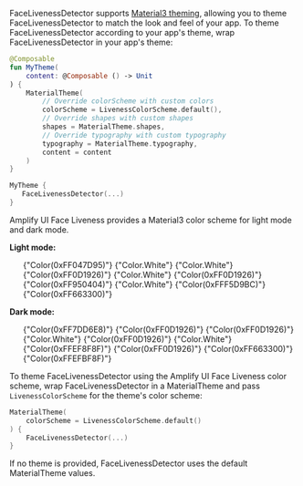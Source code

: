 
FaceLivenessDetector supports [Material3 theming](https://developer.android.com/jetpack/compose/designsystems/material3#material-theming), allowing you to theme FaceLivenessDetector to match the look and feel of your app. To theme FaceLivenessDetector according to your app's theme, wrap FaceLivenessDetector in your app's theme:

```kotlin
@Composable
fun MyTheme(
    content: @Composable () -> Unit
) {
    MaterialTheme(
        // Override colorScheme with custom colors
        colorScheme = LivenessColorScheme.default(),
        // Override shapes with custom shapes
        shapes = MaterialTheme.shapes,
        // Override typography with custom typography
        typography = MaterialTheme.typography,
        content = content
    )
}

MyTheme {
   FaceLivenessDetector(...)
}
```

Amplify UI Face Liveness provides a Material3 color scheme for light mode and dark mode.

**Light mode:**

<ul className="docs-tokenGroup docs-tokenGroup--list">
    <TokenItem namespace={"colors"} key={"android"}>
        <ColorBlock value={"var(--amplify-colors-teal-80)"} />
        <TokenPath path={["android", "primary"]} />
        <TokenMeta>{"Color(0xFF047D95)"}</TokenMeta>
    </TokenItem>
    <TokenItem namespace={"colors"} key={"android"}>
        <ColorBlock value={"var(--amplify-colors-white)"} />
        <TokenPath path={["android", "onPrimary"]} />
        <TokenMeta>{"Color.White"}</TokenMeta>
    </TokenItem>
    <TokenItem namespace={"colors"} key={"android"}>
        <ColorBlock value={"var(--amplify-colors-white)"} />
        <TokenPath path={["android", "background"]} />
        <TokenMeta>{"Color.White"}</TokenMeta>
    </TokenItem>
    <TokenItem namespace={"colors"} key={"android"}>
        <ColorBlock value={"var(--amplify-colors-neutral-100)"} />
        <TokenPath path={["android", "onBackground"]} />
        <TokenMeta>{"Color(0xFF0D1926)"}</TokenMeta>
    </TokenItem>
    <TokenItem namespace={"colors"} key={"android"}>
        <ColorBlock value={"var(--amplify-colors-white)"} />
        <TokenPath path={["android", "surface"]} />
        <TokenMeta>{"Color.White"}</TokenMeta>
    </TokenItem>
    <TokenItem namespace={"colors"} key={"android"}>
        <ColorBlock value={"var(--amplify-colors-neutral-100)"} />
        <TokenPath path={["android", "onSurface"]} />
        <TokenMeta>{"Color(0xFF0D1926)"}</TokenMeta>
    </TokenItem>
    <TokenItem namespace={"colors"} key={"android"}>
        <ColorBlock value={"var(--amplify-colors-red-80)"} />
        <TokenPath path={["android", "error"]} />
        <TokenMeta>{"Color(0xFF950404)"}</TokenMeta>
    </TokenItem>
    <TokenItem namespace={"colors"} key={"android"}>
        <ColorBlock value={"var(--amplify-colors-white)"} />
        <TokenPath path={["android", "onError"]} />
        <TokenMeta>{"Color.White"}</TokenMeta>
    </TokenItem>
    <TokenItem namespace={"colors"} key={"android"}>
        <ColorBlock value={"var(--amplify-colors-orange-20)"} />
        <TokenPath path={["android", "errorContainer"]} />
        <TokenMeta>{"Color(0xFFF5D9BC)"}</TokenMeta>
    </TokenItem>
    <TokenItem namespace={"colors"} key={"android"}>
        <ColorBlock value={"var(--amplify-colors-orange-80)"} />
        <TokenPath path={["android", "onErrorContainer"]} />
        <TokenMeta>{"Color(0xFF663300)"}</TokenMeta>
    </TokenItem>
</ul>

**Dark mode:**

<ul className="docs-tokenGroup docs-tokenGroup--list">
    <TokenItem namespace={"colors"} key={"android"}>
        <ColorBlock value={"var(--amplify-colors-teal-40)"} />
        <TokenPath path={["android", "primary"]} />
        <TokenMeta>{"Color(0xFF7DD6E8)"}</TokenMeta>
    </TokenItem>
    <TokenItem namespace={"colors"} key={"android"}>
        <ColorBlock value={"var(--amplify-colors-neutral-100)"} />
        <TokenPath path={["android", "onPrimary"]} />
        <TokenMeta>{"Color(0xFF0D1926)"}</TokenMeta>
    </TokenItem>
    <TokenItem namespace={"colors"} key={"android"}>
        <ColorBlock value={"var(--amplify-colors-neutral-100)"} />
        <TokenPath path={["android", "background"]} />
        <TokenMeta>{"Color(0xFF0D1926)"}</TokenMeta>
    </TokenItem>
    <TokenItem namespace={"colors"} key={"android"}>
        <ColorBlock value={"var(--amplify-colors-white)"} />
        <TokenPath path={["android", "onBackground"]} />
        <TokenMeta>{"Color.White"}</TokenMeta>
    </TokenItem>
    <TokenItem namespace={"colors"} key={"android"}>
        <ColorBlock value={"var(--amplify-colors-neutral-100)"} />
        <TokenPath path={["android", "surface"]} />
        <TokenMeta>{"Color(0xFF0D1926)"}</TokenMeta>
    </TokenItem>
    <TokenItem namespace={"colors"} key={"android"}>
        <ColorBlock value={"var(--amplify-colors-white)"} />
        <TokenPath path={["android", "onSurface"]} />
        <TokenMeta>{"Color.White"}</TokenMeta>
    </TokenItem>
    <TokenItem namespace={"colors"} key={"android"}>
        <ColorBlock value={"var(--amplify-colors-red-40)"} />
        <TokenPath path={["android", "error"]} />
        <TokenMeta>{"Color(0xFFEF8F8F)"}</TokenMeta>
    </TokenItem>
    <TokenItem namespace={"colors"} key={"android"}>
        <ColorBlock value={"var(--amplify-colors-neutral-100)"} />
        <TokenPath path={["android", "onError"]} />
        <TokenMeta>{"Color(0xFF0D1926)"}</TokenMeta>
    </TokenItem>
    <TokenItem namespace={"colors"} key={"android"}>
        <ColorBlock value={"var(--amplify-colors-orange-80)"} />
        <TokenPath path={["android", "errorContainer"]} />
        <TokenMeta>{"Color(0xFF663300)"}</TokenMeta>
    </TokenItem>
    <TokenItem namespace={"colors"} key={"android"}>
        <ColorBlock value={"var(--amplify-colors-orange-20)"} />
        <TokenPath path={["android", "onErrorContainer"]} />
        <TokenMeta>{"Color(0xFFEFBF8F)"}</TokenMeta>
    </TokenItem>
</ul>

To theme FaceLivenessDetector using the Amplify UI Face Liveness color scheme, wrap FaceLivenessDetector in a MaterialTheme and pass `LivenessColorScheme` for the theme's color scheme:

```kotlin
MaterialTheme(
    colorScheme = LivenessColorScheme.default()
) {
    FaceLivenessDetector(...)
}
```

If no theme is provided, FaceLivenessDetector uses the default MaterialTheme values.
